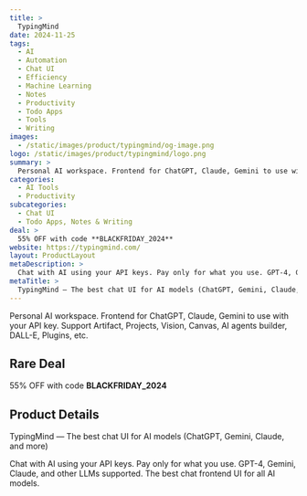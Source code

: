 ```yaml
---
title: >
  TypingMind
date: 2024-11-25
tags:
  - AI
  - Automation
  - Chat UI
  - Efficiency
  - Machine Learning
  - Notes
  - Productivity
  - Todo Apps
  - Tools
  - Writing
images:
  - /static/images/product/typingmind/og-image.png
logo: /static/images/product/typingmind/logo.png
summary: >
  Personal AI workspace. Frontend for ChatGPT, Claude, Gemini to use with your API key. Support Artifact, Projects, Vision, Canvas, AI agents builder, DALL-E, Plugins, etc.
categories:
  - AI Tools
  - Productivity
subcategories:
  - Chat UI
  - Todo Apps, Notes & Writing
deal: >
  55% OFF with code **BLACKFRIDAY_2024**
website: https://typingmind.com/
layout: ProductLayout
metaDescription: >
  Chat with AI using your API keys. Pay only for what you use. GPT-4, Gemini, Claude, and other LLMs supported. The best chat frontend UI for all AI models.
metaTitle: >
  TypingMind — The best chat UI for AI models (ChatGPT, Gemini, Claude, and more)
---
```

Personal AI workspace. Frontend for ChatGPT, Claude, Gemini to use with your API key. Support Artifact, Projects, Vision, Canvas, AI agents builder, DALL-E, Plugins, etc.

## Rare Deal

55% OFF with code **BLACKFRIDAY_2024**

## Product Details
TypingMind — The best chat UI for AI models (ChatGPT, Gemini, Claude, and more)

Chat with AI using your API keys. Pay only for what you use. GPT-4, Gemini, Claude, and other LLMs supported. The best chat frontend UI for all AI models.
